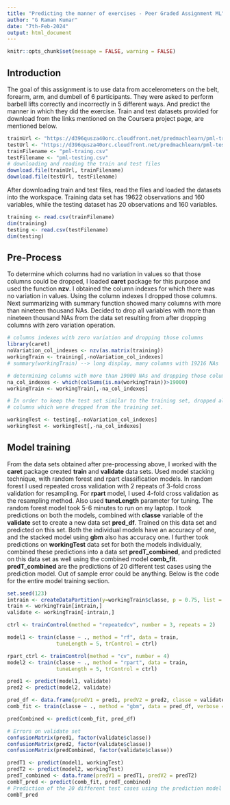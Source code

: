 ```yaml
---
title: "Predicting the manner of exercises - Peer Graded Assignment ML"
author: "G Raman Kumar"
date: "7th-Feb-2024"
output: html_document
---
```


```r
knitr::opts_chunk$set(message = FALSE, warning = FALSE)
```

## Introduction
The goal of this assignment is to use data from accelerometers on the belt,
forearm, arm, and dumbell of 6 participants. They were asked to perform barbell
lifts correctly and incorrectly in 5 different ways. And predict the manner in
which they did the exercise. Train and test datasets provided for download
from the links mentioned on the Coursera project page, are mentioned below.

```r
trainUrl <- "https://d396qusza40orc.cloudfront.net/predmachlearn/pml-training.csv"
testUrl <- "https://d396qusza40orc.cloudfront.net/predmachlearn/pml-testing.csv"
trainFilename <- "pml-traing.csv"
testFilename <- "pml-testing.csv"
# downloading and reading the train and test files
download.file(trainUrl, trainFilename)
download.file(testUrl, testFilename)
```

After downloading train and test files, read the files and loaded the datasets
into the workspace. Training data set has 19622 observations and 160 variables,
while the testing dataset has 20 observations and 160 variables.  

```r
training <- read.csv(trainFilename)
dim(training)
testing <- read.csv(testFilename)
dim(testing)
```

## Pre-Process  

To determine which columns had no variation in values so that those columns
could be dropped, I loaded **caret** package for this purpose and used the
function **nzv**. I obtained the column indexes for which there was no variation in values. Using the column indexes I dropped those columns.
Next summarizing with summary function showed many columns with more than 
nineteen thousand NAs. Decided to drop all variables with more than nineteen thousand NAs from the data set resulting from after dropping columns with zero variation operation.  

```r
# columns indexes with zero variation and dropping those columns
library(caret)
noVariation_col_indexes <- nzv(as.matrix(training))
workingTrain <- training[,-noVariation_col_indexes]
# summary(workingTrain) --> long display, many columns with 19216 NAs

# determining columns with more than 19000 NAs and dropping those columns
na_col_indexes <- which(colSums(is.na(workingTrain))>19000)
workingTrain <- workingTrain[,-na_col_indexes]

# In order to keep the test set similar to the training set, dropped all those
# columns which were dropped from the training set.  

workingTest <- testing[,-noVariation_col_indexes]
workingTest <- workingTest[,-na_col_indexes]
```

## Model training  
From the data sets obtained after pre-processing above, I worked with the
**caret** package created **train** and **validate** data sets. Used model stacking technique, with random forest and rpart classification models. In random forest I used repeated cross validation with 2 repeats of 3-fold cross validation for resampling. For **rpart** model, I used 4-fold cross validation as the resampling method. Also used **tuneLength** parameter for tuning.
The random forest model took 5-6 minutes to run on my laptop. I took predictions on both the models, combined with **classe** variable of the **validate** set to create a new data set **pred_df**. Trained on this data set and predicted on this set. Both the individual models have an accuracy of one, and the stacked model using **gbm** also has accuracy one.
I further took predictions on **workingTest** data set for both the models individually, combined these predictions into a data set **predT_combined**, and predicted on this data set as well using the combined model **comb_fit**. **predT_combined** are the predictions of 20 different test cases using the prediction model.
Out of sample error could be anything. Below is the code for the entire model training section.

```r
set.seed(123)
intrain <- createDataPartition(y=workingTrain$classe, p = 0.75, list = FALSE)
train <- workingTrain[intrain,]
validate <- workingTrain[-intrain,]

ctrl <- trainControl(method = "repeatedcv", number = 3, repeats = 2)

model1 <- train(classe ~ ., method = "rf", data = train, 
                tuneLength = 5, trControl = ctrl)

rpart_ctrl <- trainControl(method = "cv", number = 4)
model2 <- train(classe ~ ., method = "rpart", data = train,
                tuneLength = 5, trControl = ctrl)

pred1 <- predict(model1, validate)
pred2 <- predict(model2, validate)

pred_df <- data.frame(predV1 = pred1, predV2 = pred2, classe = validate$classe)
comb_fit <- train(classe ~ ., method = "gbm", data = pred_df, verbose = FALSE)

predCombined <- predict(comb_fit, pred_df)

# Errors on validate set
confusionMatrix(pred1, factor(validate$classe))
confusionMatrix(pred2, factor(validate$classe))
confusionMatrix(predCombined, factor(validate$classe))

predT1 <- predict(model1, workingTest)
predT2 <- predict(model2, workingTest)
predT_combined <- data.frame(predV1 = predT1, predV2 = predT2)
combT_pred <- predict(comb_fit, predT_combined)
# Prediction of the 20 different test cases using the prediction model
combT_pred
```